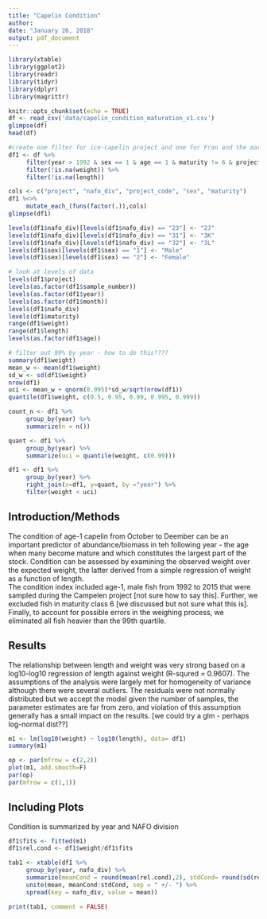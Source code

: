 ```yaml
---
title: "Capelin Condition"
author: 
date: "January 26, 2018"
output: pdf_document
---
```


```r
library(xtable)
library(ggplot2)
library(readr)
library(tidyr)
library(dplyr)
library(magrittr)

knitr::opts_chunk$set(echo = TRUE)
df <- read_csv('data/capelin_condition_maturation_v1.csv')
glimpse(df)
head(df)

#create one filter for ice-capelin project and one for Fran and the markdown doc
df1 <- df %>%
     filter(year > 1992 & sex == 1 & age == 1 & maturity != 6 & project != 10) %>% #one-year males after 1992, just project 23
     filter(!is.na(weight)) %>%
     filter(!is.na(length)) 

cols <- c("project", "nafo_div", "project_code", "sex", "maturity")
df1 %<>%
     mutate_each_(funs(factor(.)),cols)
glimpse(df1)

levels(df1$nafo_div)[levels(df1$nafo_div) == "23"] <- "2J"
levels(df1$nafo_div)[levels(df1$nafo_div) == "31"] <- "3K"
levels(df1$nafo_div)[levels(df1$nafo_div) == "32"] <- "3L"
levels(df1$sex)[levels(df1$sex) == "1"] <- "Male"
levels(df1$sex)[levels(df1$sex) == "2"] <- "Female"

# look at levels of data
levels(df1$project)
levels(as.factor(df1$sample_number))
levels(as.factor(df1$year))
levels(as.factor(df1$month))
levels(df1$nafo_div)
levels(df1$maturity)
range(df1$weight)
range(df1$length)
levels(as.factor(df1$age))

# filter out 99% by year - how to do this????
summary(df1$weight)
mean_w <- mean(df1$weight)
sd_w <- sd(df1$weight)
nrow(df1)
uci <- mean_w + qnorm(0.995)*sd_w/sqrt(nrow(df1))
quantile(df1$weight, c(0.5, 0.95, 0.99, 0.995, 0.999))

count_n <- df1 %>%
     group_by(year) %>%
     summarize(n = n())

quant <- df1 %>%
     group_by(year) %>%
     summarize(uci = quantile(weight, c(0.99))) 

df1 <- df1 %>%
     group_by(year) %>%
     right_join(x=df1, y=quant, by ="year") %>%
     filter(weight < uci)

```

## Introduction/Methods

The condition of age-1 capelin from October to Deember can be an important predictor of abundance/biomass in teh following year - the age when many become mature and which constitutes the largest part of the stock.  Condition can be assessed by examining the observed weight over the expected weight, the latter derived from a simple regression of weight as a function of length.  
The condition index included age-1, male fish from 1992 to 2015 that were sampled during the Campelen project [not sure how to say this].  Further, we excluded fish in maturity class 6 [we discussed but not sure what this is]. Finally, to account for possible errors in the weighing process, we eliminated all fish heavier than the 99th quartile.

## Results
The relationship between length and weight was very strong based on a log10-log10 regression of length against weight (R-squred = 0.9607).  The assumptions of the analysis were largely met for homogeneity of variance although there were several outliers.   The residuals were not normally distributed but we accept the model given the number of samples, the parameter estimates are far from zero, and violation of this assumption generally has a small impact on the results. [we could try a glm - perhaps log-normal dist??]
```r
m1 <- lm(log10(weight) ~ log10(length), data= df1)
summary(m1)
```

```r
op <- par(mfrow = c(2,2))
plot(m1, add.smooth=F)
par(op)
par(mfrow = c(1,1))
```

## Including Plots

Condition is summarized by year and NAFO division

```r
df1$fits <- fitted(m1)
df1$rel.cond <- df1$weight/df1$fits

tab1 <- xtable(df1 %>%
     group_by(year, nafo_div) %>%
     summarize(meanCond = round(mean(rel.cond),2), stdCond= round(sd(rel.cond),2)) %>% 
     unite(mean, meanCond:stdCond, sep = " +/- ") %>%
     spread(key = nafo_div, value = mean))

print(tab1, comment = FALSE)
```

